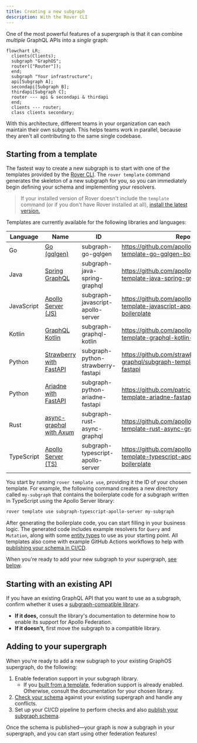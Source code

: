 ```yaml
---
title: Creating a new subgraph
description: With the Rover CLI
---
```


One of the most powerful features of a supergraph is that it can combine _multiple_ GraphQL APIs into a _single_ graph:

```mermaid
flowchart LR;
  clients(Clients);
  subgraph "GraphOS";
  router(["Router"]);
  end;
  subgraph "Your infrastructure";
  api[Subgraph A];
  secondapi[Subgraph B];
  thirdapi[Subgraph C];
  router --- api & secondapi & thirdapi
  end;
  clients --- router;
  class clients secondary;
```

With this architecture, different teams in your organization can each maintain their own subgraph. This helps teams work in parallel, because they aren't all contributing to the same single codebase.

## Starting from a template

The fastest way to create a new subgraph is to start with one of the templates provided by the [Rover CLI](/rover/commands/template). The `rover template` command generates the skeleton of a new subgraph for you, so you can immediately begin defining your schema and implementing your resolvers.

> If your installed version of Rover doesn't include the `template` command (or if you don't have Rover installed at all), [install the latest version.](/rover/getting-started/)

Templates are currently available for the following libraries and languages:

| Language   | Name                                                                                   | ID                                 | Repo                                                                                    |
|------------|----------------------------------------------------------------------------------------|------------------------------------|-----------------------------------------------------------------------------------------|
| Go         | [Go (gqlgen)](https://gqlgen.com/getting-started/)                                     | subgraph-go-gqlgen                 | https://github.com/apollographql/subgraph-template-go-gqlgen-boilerplate                |
| Java       | [Spring GraphQL](https://spring.io/projects/spring-graphql)                            | subgraph-java-spring-graphql       | https://github.com/apollographql/subgraph-template-java-spring-graphql-boilerplate      |
| JavaScript | [Apollo Server (JS)](https://www.apollographql.com/docs/apollo-server/)                | subgraph-javascript-apollo-server  | https://github.com/apollographql/subgraph-template-javascript-apollo-server-boilerplate |
| Kotlin     | [GraphQL Kotlin](https://opensource.expediagroup.com/graphql-kotlin/docs/)             | subgraph-graphql-kotlin            | https://github.com/apollographql/subgraph-template-graphql-kotlin-boilerplate           |
| Python     | [Strawberry with FastAPI](https://strawberry.rocks)                                    | subgraph-python-strawberry-fastapi | https://github.com/strawberry-graphql/subgraph-template-strawberry-fastapi              |
| Python     | [Ariadne with FastAPI](https://ariadnegraphql.org)                                     | subgraph-python-ariadne-fastapi    | https://github.com/patrick91/subgraph-template-ariadne-fastapi                          |
| Rust       | [async-graphql with Axum](https://async-graphql.github.io/async-graphql/en/index.html) | subgraph-rust-async-graphql        | https://github.com/apollographql/subgraph-template-rust-async-graphql                   |
| TypeScript | [Apollo Server (TS)](https://www.apollographql.com/docs/apollo-server/)                | subgraph-typescript-apollo-server  | https://github.com/apollographql/subgraph-template-typescript-apollo-server-boilerplate |

You start by running `rover template use`, providing it the ID of your chosen template. For example, the following command creates a new directory called `my-subgraph` that contains the boilerplate code for a subgraph written in TypeScript using the Apollo Server library:

```bash
rover template use subgraph-typescript-apollo-server my-subgraph
```

After generating the boilerplate code, you can start filling in your business logic. The generated code includes example resolvers for `Query` and `Mutation`, along with some [entity types](/federation/entities/) to use as your starting point. All templates also come with example GitHub Actions workflows to help with [publishing your schema in CI/CD](../../schemas/publishing#publishing-with-continuous-delivery).

When you're ready to add your new subgraph to your supergraph, [see below](#adding-to-your-supergraph).

## Starting with an existing API

If you have an existing GraphQL API that you want to use as a subgraph, confirm whether it uses a [subgraph-compatible library](/federation/building-supergraphs/supported-subgraphs).

- **If it does,** consult the library's documentation to determine how to enable its support for Apollo Federation.
- **If it doesn't,** first move the subgraph to a compatible library.
## Adding to your supergraph

When you're ready to add a new subgraph to your existing GraphOS supergraph, do the following:

1. Enable federation support in your subgraph library.
    - If you [built from a template](#starting-from-a-template), federation support is already enabled. Otherwise, consult the documentation for your chosen library.
2. [Check your schema](/federation/managed-federation/federated-schema-checks) against your existing supergraph and handle any conflicts.
3. Set up your CI/CD pipeline to perform checks and also [publish your subgraph schema](../../schemas/publishing).

Once the schema is published—your graph is now a subgraph in your supergraph, and you can start using other federation features!
